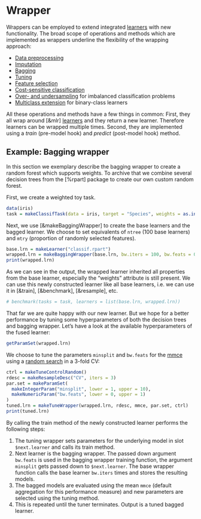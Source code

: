 # Wrapper

Wrappers can be employed to extend integrated [learners](&Learner) with new functionality.
The broad scope of operations and methods which are implemented as wrappers underline the flexibility of the wrapping approach:

* [Data preprocessing](preproc.md)
* [Imputation](impute.md)
* [Bagging](bagging.md)
* [Tuning](tune.md)
* [Feature selection](feature_selection.md)
* [Cost-sensitive classification](cost_sensitive_classif.md)
* [Over- and undersampling](over_and_undersampling.md) for imbalanced classification problems
* [Multiclass extension](&makeMulticlassWrapper) for binary-class learners

All these operations and methods have a few things in common:
First, they all wrap around [&mlr] [learners](&Learner) and they return a new learner.
Therefore learners can be wrapped multiple times.
Second, they are implemented using a *train* (pre-model hook) and *predict* (post-model hook) method.

## Example: Bagging wrapper

In this section we exemplary describe the bagging wrapper to create a random forest which supports weights.
To archive that we combine several decision trees from the [%rpart] package to create our own custom random forest.

First, we create a weighted toy task.
```r
data(iris)
task = makeClassifTask(data = iris, target = "Species", weights = as.integer(iris$Species))
```
Next, we use [&makeBaggingWrapper] to create the base learners and the bagged learner.
We choose to set equivalents of `ntree` (100 base learners) and `mtry` (proportion of randomly selected features).
```r
base.lrn = makeLearner("classif.rpart")
wrapped.lrn = makeBaggingWrapper(base.lrn, bw.iters = 100, bw.feats = 0.5)
print(wrapped.lrn)
```
As we can see in the output, the wrapped learner inherited all properties from the base learner, especially the "weights" attribute is still present.
We can use this newly constructed learner like all base learners, i.e. we can use it in [&train], [&benchmark], [&resample], etc.
```r
# benchmark(tasks = task, learners = list(base.lrn, wrapped.lrn))
```

That far we are quite happy with our new learner.
But we hope for a better performance by tuning some hyperparameters of both the decision trees and bagging wrapper.
Let's have a look at the available hyperparameters of the fused learner:
```r
getParamSet(wrapped.lrn)
```
We choose to tune the parameters `minsplit` and `bw.feats` for the [mmce](&measures) using a [random search](&makeTuneControlRandom) in a 3-fold CV:
```r
ctrl = makeTuneControlRandom()
rdesc = makeResampleDesc("CV", iters = 3)
par.set = makeParamSet(
  makeIntegerParam("minsplit", lower = 1, upper = 10),
  makeNumericParam("bw.feats", lower = 0, upper = 1)
)
tuned.lrn = makeTuneWrapper(wrapped.lrn, rdesc, mmce, par.set, ctrl)
print(tuned.lrn)
```
By calling the train method of the newly constructed learner performs the following steps:

1. The tuning wrapper sets parameters for the underlying model in slot `$next.learner` and calls its train method.
2. Next learner is the bagging wrapper. The passed down argument `bw.feats` is used in the bagging wrapper training function, the argument `minsplit` gets passed down to `$next.learner`.
   The base wrapper function calls the base learner `bw.iters` times and stores the resulting models.
3. The bagged models are evaluated using the mean `mmce` (default aggregation for this performance measure) and new parameters are selected using the tuning method.
4. This is repeated until the tuner terminates. Output is a tuned bagged learner.
